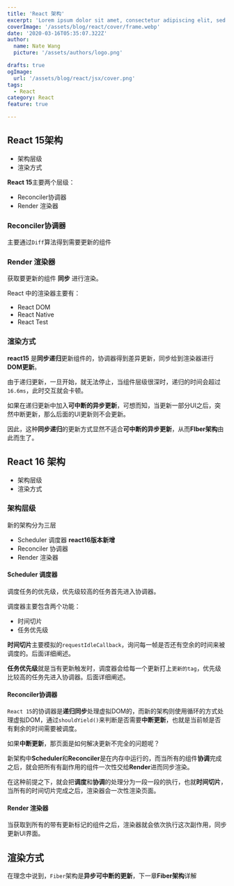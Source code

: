 ```yaml
---
title: 'React 架构'
excerpt: 'Lorem ipsum dolor sit amet, consectetur adipiscing elit, sed do eiusmod tempor incididunt ut labore et dolore magna aliqua. Praesent elementum facilisis leo vel fringilla est ullamcorper eget. At imperdiet dui accumsan sit amet nulla facilities morbi tempus.'
coverImage: '/assets/blog/react/cover/frame.webp'
date: '2020-03-16T05:35:07.322Z'
author:
  name: Nate Wang
  picture: '/assets/authors/logo.png'

drafts: true
ogImage:
  url: '/assets/blog/react/jsx/cover.png'
tags:
  - React
category: React
feature: true

---
```


## React 15架构

- 架构层级
- 渲染方式

**React 15**主要两个层级：

- Reconciler协调器
- Render 渲染器

### Reconciler协调器

主要通过`Diff`算法得到需要更新的组件

### Render 渲染器

获取要更新的组件 **同步** 进行渲染。

React 中的渲染器主要有：

- React DOM
- React Native
- React Test

### 渲染方式

**react15** 是**同步递归**更新组件的，协调器得到差异更新，同步给到渲染器进行**DOM更新**。

由于递归更新，一旦开始，就无法停止，当组件层级很深时，递归的时间会超过`16.6ms`，此时交互就会卡顿。

如果在递归更新中加入**可中断的异步更新**，可想而知，当更新一部分UI之后，突然中断更新，那么后面的UI更新则不会更新。

因此，这种**同步递归**的更新方式显然不适合**可中断的异步更新**，从而**FIber架构**由此而生了。

## React 16 架构

- 架构层级
- 渲染方式

### 架构层级

新的架构分为三层

- Scheduler 调度器 **react16版本新增**
- Reconciler 协调器 
- Render 渲染器

#### Scheduler 调度器

调度任务的优先级，优先级较高的任务首先进入协调器。

调度器主要包含两个功能：

- 时间切片
- 任务优先级

**时间切片**主要模拟的`requestIdleCallback`，询问每一帧是否还有空余的时间来被调度的。后面详细阐述。

**任务优先级**就是当有更新触发时，调度器会给每一个更新打上`更新的tag`，优先级比较高的任务先进入协调器。后面详细阐述。

#### Reconciler协调器

`React 15`的协调器是**递归同步**处理虚拟DOM的，而新的架构则使用循环的方式处理虚拟DOM，通过`shouldYield()`来判断是否需要**中断更新**，也就是当前帧是否有剩余的时间需要被调度。

如果**中断更新**，那页面是如何解决更新不完全的问题呢？

新架构中**Scheduler**和**Reconciler**是在内存中运行的，而当所有的组件**协调**完成之后，就会把所有有副作用的组件一次性交给**Render**进而同步渲染。

在这种前提之下，就会把**调度**和**协调**的处理分为一段一段的执行，也就**时间切片**，当所有的时间切片完成之后，渲染器会一次性渲染页面。

#### Render 渲染器

当获取到所有的带有更新标记的组件之后，渲染器就会依次执行这次副作用，同步更新UI界面。

## 渲染方式

在理念中说到，`Fiber`架构是**异步可中断的更新**，下一章**Fiber架构**详解

